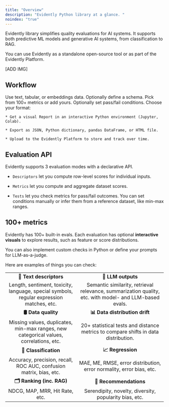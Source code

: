```yaml
---
title: "Overview"
description: "Evidently Python library at a glance. "
noindex: "true"
---
```


Evidently library simplifies quality evaluations for AI systems. It supports both predictive ML models and generative AI systems, from classification to RAG.

You can use Evidently as a standalone open-source tool or as part of the Evidently Platform.

\[ADD IMG]

## Workflow

<Steps>
  <Step title="Pass input data">
    Use text, tabular, or embeddings data. Optionally define a schema.
  </Step>

  <Step title="Configure evaluations">
    Pick from 100+ metrics or add yours. Optionally set pass/fail conditions.
  </Step>

  <Step title="Get results">
    Choose your format:

    * Get a visual Report in an interactive Python environment (Jupyter, Colab).

    * Export as JSON, Python dictionary, pandas DataFrame, or HTML file.

    * Upload to the Evidently Platform to store and track over time.
  </Step>
</Steps>

## Evaluation API

Evidently supports 3 evaluation modes with a declarative API.

* `Descriptors` let you compute row-level scores for individual inputs.

* `Metrics` let you compute and aggregate dataset scores.

* `Tests` let you check metrics for pass/fail outcomes. You can set conditions manually or infer them from a reference dataset, like min-max ranges.

## 100+ metrics

Evidently has 100+ built-in evals. Each evaluation has optional **interactive visuals** to explore results, such as feature or score distributions.

You can also implement custom checks in Python or define your prompts for LLM-as-a-judge.

Here are examples of things you can check:

|                                                                                          |                                                                                                        |
| :--------------------------------------------------------------------------------------: | :----------------------------------------------------------------------------------------------------: |
|                                  **🔡 Text descriptors**                                 |                                           **📝 LLM outputs**                                           |
| Length, sentiment, toxicity, language, special symbols, regular expression matches, etc. | Semantic similarity, retrieval relevance, summarization quality, etc. with model- and LLM-based evals. |
|                                    **🛢 Data quality**                                   |                                     **📊 Data distribution drift**                                     |
|  Missing values, duplicates, min-max ranges, new categorical values, correlations, etc.  |           20+ statistical tests and distance metrics to compare shifts in data distribution.           |
|                                   **🎯 Classification**                                  |                                            **📈 Regression**                                           |
|            Accuracy, precision, recall, ROC AUC, confusion matrix, bias, etc.            |                  MAE, ME, RMSE, error distribution, error normality, error bias, etc.                  |
|                                 **🗂 Ranking (inc. RAG)**                                |                                         **🛒 Recommendations**                                         |
|                              NDCG, MAP, MRR, Hit Rate, etc.                              |                         Serendipity, novelty, diversity, popularity bias, etc.                         |